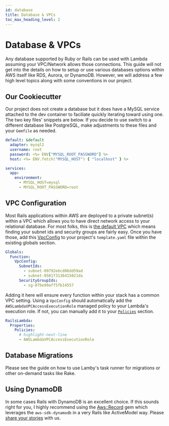 ```yaml
---
id: database
title: Database & VPCs
toc_max_heading_level: 2
---
```


# Database & VPCs


Any database supported by Ruby or Rails can be used with Lambda assuming your VPC/Network allows those connections. This guide will not get into the details on how to setup or use various databases options within AWS itself like RDS, Aurora, or DynamoDB. However, we will address a few high level topics along with some conventions in our <DocLink id="quick-start" name="cookiecutter" /> project.

## Our Cookiecutter

Our <DocLink id="quick-start" /> project does not create a database but it does have a MySQL service attached to the dev container to faciliate quickly iterating toward using one. The two key files' snippets are below. If you decide to use switch to a different database like PostgreSQL, make adjustments to these files and your `Gemfile` as needed.

```yaml title="config/database.yml"
default: &default
  adapter: mysql2
  username: root
  password: <%= ENV["MYSQL_ROOT_PASSWORD"] %>
  host: <%= ENV.fetch("MYSQL_HOST") { "localhost" } %>
```

```yaml title=".devcontainer/docker-compose.yml"
services:
  app:
    environment:
      - MYSQL_HOST=mysql
      - MYSQL_ROOT_PASSWORD=root
```

## VPC Configuration

Most Rails applications within AWS are deployed to a private subnet(s) within a VPC which allows you to have direct network access to your relational database. For most folks, this is [the default VPC](https://docs.aws.amazon.com/vpc/latest/userguide/default-vpc.html) which means finding your subnet ids and security groups are fairly easy. Once you have those, add this [VpcConfig](https://docs.aws.amazon.com/AWSCloudFormation/latest/UserGuide/aws-properties-lambda-function-vpcconfig.html) to your project's `template.yaml` file within the existing globals section.

```yaml title="template.yaml"
Globals:
  Function:
    VpcConfig:
      SubnetIds:
        - subnet-09792e6cd06dd59ad
        - subnet-0501f3136415021da
      SecurityGroupIds:
        - sg-07be99aff5fb14557
```

Adding it here will ensure every function within your stack has a common VPC setting. Using a `VpcConfig` should automatically add the `AWSLambdaVPCAccessExecutionRole` managed policy to your Lambda's execution role. If not, you can manually add it to your [`Policies`](https://docs.aws.amazon.com/serverless-application-model/latest/developerguide/sam-resource-function.html#sam-function-policies) section.

```yaml title="template.yaml"
RailsLambda:
  Properties:
    Policies:
      # highlight-next-line
      - AWSLambdaVPCAccessExecutionRole
```

## Database Migrations

Please see the <DocLink id="running-tasks" /> guide on how to use Lamby's task runner for migrations or other on-demand tasks like Rake.

## Using DynamoDB

In some cases Rails with DynamoDB is an excellent choice. If this sounds right for you, I highly recommend using the [Aws::Record](https://github.com/aws/aws-sdk-ruby-record) gem which leverages the `aws-sdk-dynamodb` in a very Rails like ActiveModel way. Please [share your stories](https://github.com/customink/lamby/issues/new) with us.

